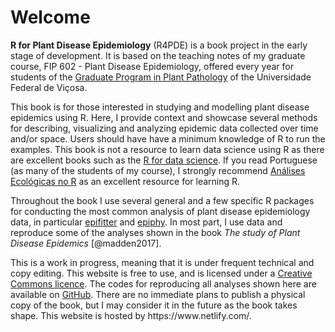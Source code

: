 # Welcome {.unnumbered}

**R for Plant Disease Epidemiology** (R4PDE) is a book project in the early stage of development. It is based on the teaching notes of my graduate course, FIP 602 - Plant Disease Epidemiology, offered every year for students of the [Graduate Program in Plant Pathology](http://www.dfp.ufv.br/grad/) of the Universidade Federal de Viçosa.

This book is for those interested in studying and modelling plant disease epidemics using R. Here, I provide context and showcase several methods for describing, visualizing and analyzing epidemic data collected over time and/or space. Users should have have a minimum knowledge of R to run the examples. This book is not a resource to learn data science using R as there are excellent books such as the [R for data science](https://r4ds.had.co.nz/). If you read Portuguese (as many of the students of my course), I strongly recommend [Análises Ecológicas no R](https://analises-ecologicas.netlify.app/) as an excellent resource for learning R.

Throughout the book I use several general and a few specific R packages for conducting the most common analysis of plant disease epidemiology data, in particular [epifitter](https://alvesks.github.io/epifitter/) and [epiphy](https://chgigot.github.io/epiphy/). In most part, I use data and reproduce some of the analyses shown in the book *The study of Plant Disease Epidemics* [@madden2017].

This is a work in progress, meaning that it is under frequent technical and copy editing. This website is free to use, and is licensed under a [Creative Commons licence](https://creativecommons.org/licenses/by-nc/4.0/). The codes for reproducing all analyses shown here are available on [GitHub](https://github.com/emdelponte/epidemiology-R). There are no immediate plans to publish a physical copy of the book, but I may consider it in the future as the book takes shape. This website is hosted by https://www.netlify.com/.
